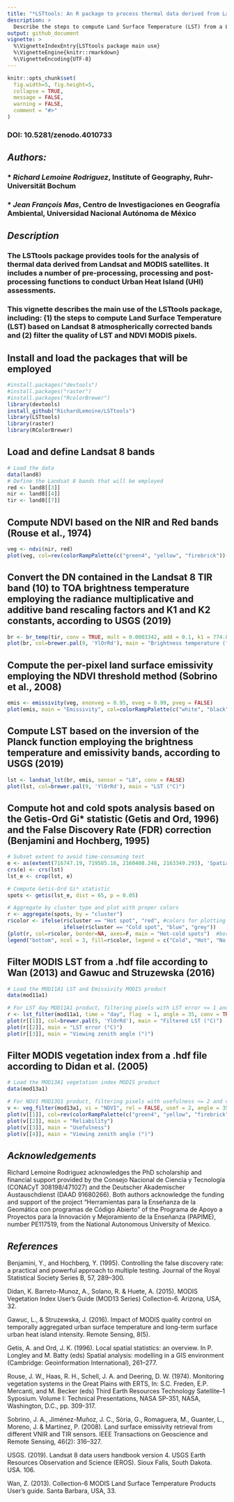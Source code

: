 ```yaml
---
title: "*LSTtools: An R package to process thermal data derived from Landsat and MODIS images*"
description: >
  Describe the steps to compute Land Surface Temperature (LST) from a Landsat 8 image and filter the quality of LST and NDVI MODIS pixels.
output: github_document
vignette: >
  %\VignetteIndexEntry{LSTtools package main use}
  %\VignetteEngine{knitr::rmarkdown}
  %\VignetteEncoding{UTF-8}
---
```


```r
knitr::opts_chunk$set(
  fig.width=5, fig.height=5,
  collapse = TRUE,
  message = FALSE,
  warning = FALSE,
  comment = "#>"
)
```
### DOI: 10.5281/zenodo.4010733

## *Authors:*
### * *Richard Lemoine Rodriguez*, Institute of Geography, Ruhr-Universität Bochum
### * *Jean François Mas*, Centro de Investigaciones en Geografía Ambiental, Universidad Nacional Autónoma de México

## *Description*
### The LSTtools package provides tools for the analysis of thermal data derived from Landsat and MODIS satellites. It includes a number of pre-processing, processing and post-processing functions to conduct Urban Heat Island (UHI) assessments.

### This vignette describes the main use of the LSTtools package, including: (1) the steps to compute Land Surface Temperature (LST) based on Landsat 8 atmospherically corrected bands and (2) filter the quality of LST and NDVI MODIS pixels.

## Install and load the packages that will be employed
```r
#install.packages("devtools")
#install.packages("raster")
#install.packages("RcolorBrewer")
library(devtools)
install_github("RichardLemoine/LSTtools")
library(LSTtools)
library(raster)
library(RColorBrewer)
```

## Load and define Landsat 8 bands
```r
# Load the data
data(land8)
# Define the Landsat 8 bands that will be employed
red <- land8[[3]]
nir <- land8[[4]]
tir <- land8[[7]]
```

## Compute NDVI based on the NIR and Red bands (Rouse et al., 1974)
```r
veg <- ndvi(nir, red)
plot(veg, col=rev(colorRampPalette(c("green4", "yellow", "firebrick"))(255)), main = "NDVI")
```

## Convert the DN contained in the Landsat 8 TIR band (10) to TOA brightness temperature employing the radiance multiplicative and additive band rescaling factors and K1 and K2 constants, according to USGS (2019)
```r
br <- br_temp(tir, conv = TRUE, mult = 0.0003342, add = 0.1, k1 = 774.89, k2 = 1321.08)
plot(br, col=brewer.pal(9, 'YlOrRd'), main = "Brightness temperature (°C)")
```

## Compute the per-pixel land surface emissivity employing the NDVI threshold method (Sobrino et al., 2008)
```r
emis <- emissivity(veg, enonveg = 0.95, eveg = 0.99, pveg = FALSE)
plot(emis, main = "Emissivity", col=colorRampPalette(c("white", "black"))(255))
```

## Compute LST based on the inversion of the Planck function employing the brightness temperature and emissivity bands, according to USGS (2019)
```r
lst <- landsat_lst(br, emis, sensor = "L8", conv = FALSE)
plot(lst, col=brewer.pal(9, 'YlOrRd'), main = "LST (°C)")
```

## Compute hot and cold spots analysis based on the Getis-Ord Gi* statistic (Getis and Ord, 1996) and the False Discovery Rate (FDR) correction (Benjamini and Hochberg, 1995)
```r

# Subset extent to avoid time-consuming test
e <- as(extent(716747.19, 719585.16, 2160408.248, 2163349.293), 'SpatialPolygons') 
crs(e) <- crs(lst)
lst_e <- crop(lst, e)

# Compute Getis-Ord Gi* statistic
spots <- getis(lst_e, dist = 65, p = 0.05)

# Aggregate by cluster type and plot with proper colors
r <- aggregate(spots, by = "cluster")
r$color <- ifelse(r$cluster == "Hot spot", "red", #colors for plotting
                  ifelse(r$cluster == "Cold spot", "blue", "grey"))
{plot(r, col=r$color, border=NA, axes=F, main = "Hot-cold spots")  #border="gray50" #plot
legend("bottom", ncol = 3, fill=r$color, legend = c("Cold", "Hot", "No sig."))}
```

## Filter MODIS LST from a .hdf file according to Wan (2013) and Gawuc and Struzewska (2016) 
```r
# Load the MOD11A1 LST and Emissivity MODIS product
data(mod11a1)

# For LST day MOD11A1 product, filtering pixels with LST error <= 1 and view zenith angle <= 35
r <- lst_filter(mod11a1, time = "day", flag  = 1, angle = 35, conv = TRUE)
plot(r[[1]], col=brewer.pal(9, 'YlOrRd'), main = "Filtered LST (°C)")
plot(r[[2]], main = "LST error (°C)")
plot(r[[3]], main = "Viewing zenith angle (°)")
```

## Filter MODIS vegetation index from a .hdf file according to Didan et al. (2005)
```r
# Load the MOD13A1 vegetation index MODIS product
data(mod13a1)

# For NDVI MOD13Q1 product, filtering pixels with usefulness <= 2 and view zenith angle <= 35
v <- veg_filter(mod13a1, vi = "NDVI", rel = FALSE, usef = 2, angle = 35)
plot(v[[1]], col=rev(colorRampPalette(c("green4", "yellow", "firebrick"))(255)), main = "Filtered NDVI")
plot(v[[2]], main = "Reliability")
plot(v[[3]], main = "Usefulness")
plot(v[[4]], main = "Viewing zenith angle (°)")
```

## *Acknowledgements*
Richard Lemoine Rodriguez acknowledges the PhD scholarship and financial support provided by the Consejo Nacional de Ciencia y Tecnología (CONACyT 308198/471027) and the Deutscher Akademischer Austauschdienst (DAAD 91680266). Both authors acknowledge the funding and support of the project "Herramientas para la Enseñanza de la Geomática con programas de Código Abierto" of the Programa de Apoyo a Proyectos para la Innovación y Mejoramiento de la Enseñanza (PAPIME), number PE117519, from the National Autonomous University of Mexico.

## *References*
Benjamini, Y., and Hochberg, Y. (1995). Controlling the false discovery rate: a practical and powerful approach to multiple testing. Journal of the Royal Statistical Society Series B, 57, 289–300.

Didan, K. Barreto-Munoz, A., Solano, R. & Huete, A. (2015). MODIS Vegetation Index User’s Guide (MOD13 Series) Collection-6. Arizona, USA, 32.

Gawuc, L., & Struzewska, J. (2016). Impact of MODIS quality control on temporally aggregated urban surface temperature and long-term surface urban heat island intensity. Remote Sensing, 8(5). 

Getis, A. and Ord, J. K. (1996). Local spatial statistics: an overview. In P. Longley and M. Batty (eds) Spatial analysis: modelling in a GIS environment (Cambridge: Geoinformation International), 261–277.

Rouse, J. W., Haas, R. H., Schell, J. A. and Deering, D. W. (1974). Monitoring vegetation systems in the Great Plains with ERTS, In: S.C. Freden, E.P. Mercanti, and M. Becker (eds) Third Earth Resources Technology Satellite–1 Syposium. Volume I: Technical Presentations, NASA SP-351, NASA, Washington, D.C., pp. 309-317.

Sobrino, J. A., Jiménez-Muñoz, J. C., Sòria, G., Romaguera, M., Guanter, L., Moreno, J. & Martínez, P. (2008). Land surface emissivity retrieval from different VNIR and TIR sensors. IEEE Transactions on Geoscience and Remote Sensing, 46(2): 316–327.

USGS. (2019). Landsat 8 data users handbook version 4. USGS Earth Resources Observation and Science (EROS). Sioux Falls, South Dakota. USA. 106.

Wan, Z. (2013). Collection-6 MODIS Land Surface Temperature Products User’s guide. Santa Barbara, USA, 33.
